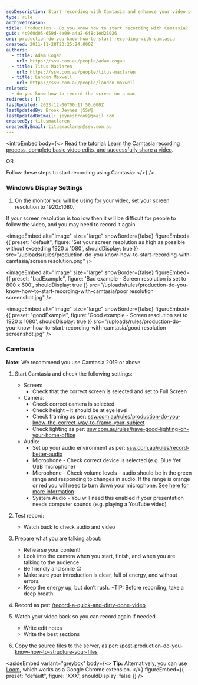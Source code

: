 ```yaml
---
seoDescription: Start recording with Camtasia and enhance your video production skills! Learn how to set up your display settings, configure Camtasia, and record high-quality audio and video.
type: rule
archivedreason:
title: Production - Do you know how to start recording with Camtasia?
guid: 4c960d05-659d-4e09-a4a2-6f8c1ed21026
uri: production-do-you-know-how-to-start-recording-with-camtasia
created: 2011-11-28T23:25:24.000Z
authors:
  - title: Adam Cogan
    url: https://ssw.com.au/people/adam-cogan
  - title: Titus Maclaren
    url: https://ssw.com.au/people/titus-maclaren
  - title: Landon Maxwell
    url: https://ssw.com.au/people/landon-maxwell
related:
  - do-you-know-how-to-record-the-screen-on-a-mac
redirects: []
lastUpdated: 2023-12-06T00:11:50.000Z
lastUpdatedBy: Brook Jeynes [SSW]
lastUpdatedByEmail: jeynesbrook@gmail.com
createdBy: titusmaclaren
createdByEmail: titusmaclaren@ssw.com.au
---
```


<introEmbed
  body={<>
Read the tutorial: [Learn the Camtasia recording process, complete basic video edits, and successfully share a video](https://www.techsmith.com/learn/tutorials/camtasia/record-edit-share).

OR

Follow these steps to start recording using Camtasia:
  </>}
/>
### Windows Display Settings

1. On the monitor you will be using for your video, set your screen resolution to 1920x1080.

If your screen resolution is too low then it will be difficult for people to follow the video, and you may need to record it again.


<imageEmbed
  alt="Image"
  size="large"
  showBorder={false}
  figureEmbed={{
    preset: "default",
    figure: 'Set your screen resolution as high as possible without exceeding 1920 x 1080',
    shouldDisplay: true
  }}
  src="/uploads/rules/production-do-you-know-how-to-start-recording-with-camtasia/screen resolution.png"
/>

<imageEmbed
  alt="Image"
  size="large"
  showBorder={false}
  figureEmbed={{
    preset: "badExample",
    figure: 'Bad example - Screen resolution is set to 800 x 600',
    shouldDisplay: true
  }}
  src="/uploads/rules/production-do-you-know-how-to-start-recording-with-camtasia/poor resolution screenshot.jpg"
/>

<imageEmbed
  alt="Image"
  size="large"
  showBorder={false}
  figureEmbed={{
    preset: "goodExample",
    figure: 'Good example - Screen resolution set to 1920 x 1080',
    shouldDisplay: true
  }}
  src="/uploads/rules/production-do-you-know-how-to-start-recording-with-camtasia/good resolution screenshot.jpg"
/>

### Camtasia

**Note:** We recommend you use Camtasia 2019 or above.

1. Start Camtasia and check the following settings:

   - Screen:
     - Check that the correct screen is selected and set to Full Screen
   - Camera:
     - Check correct camera is selected
     - Check height – it should be at eye level
     - Check framing as per: [ssw.com.au/rules/production-do-you-know-the-correct-way-to-frame-your-subject](/production-do-you-know-the-correct-way-to-frame-your-subject)
     - Check lighting as per: [ssw.com.au/rules/have-good-lighting-on-your-home-office](/have-good-lighting-on-your-home-office)
   - Audio:
     - Set up your audio environment as per: [ssw.com.au/rules/record-better-audio](/record-better-audio)
     - Microphone - Check correct device is selected (e.g. Blue Yeti USB microphone)
     - Microphone - Check volume levels - audio should be in the green range and responding to changes in audio. If the range is orange or red you will need to turn down your microphone. [See here for more information](https://assets.techsmith.com/Docs/pdf-camtasiaStudio/Get_Great_Sound_with_Camtasia_Studio_8.4.pdf)
     - System Audio - You will need this enabled if your presentation needs computer sounds (e.g. playing a YouTube video)

2. Test record:

   - Watch back to check audio and video

3. Prepare what you are talking about:
   - Rehearse your content!
   - Look into the camera when you start, finish, and when you are talking to the audience
   - Be friendly and smile 😊
   - Make sure your introduction is clear, full of energy, and without errors.
   - Keep the energy up, but don’t rush. \*TIP: Before recording, take a deep breath.
4. Record as per: [/record-a-quick-and-dirty-done-video](/record-a-quick-and-dirty-done-video)
5. Watch your video back so you can record again if needed.
   - Write edit notes
   - Write the best sections
6. Copy the source files to the server, as per: [/post-production-do-you-know-how-to-structure-your-files](/post-production-do-you-know-how-to-structure-your-files)

<asideEmbed
  variant="greybox"
  body={<>
    **Tip:** Alternatively, you can use [Loom](https://www.useloom.com/), which works as a Google Chrome extension.
  </>}
  figureEmbed={{
    preset: "default",
    figure: 'XXX',
    shouldDisplay: false
  }}
/>
